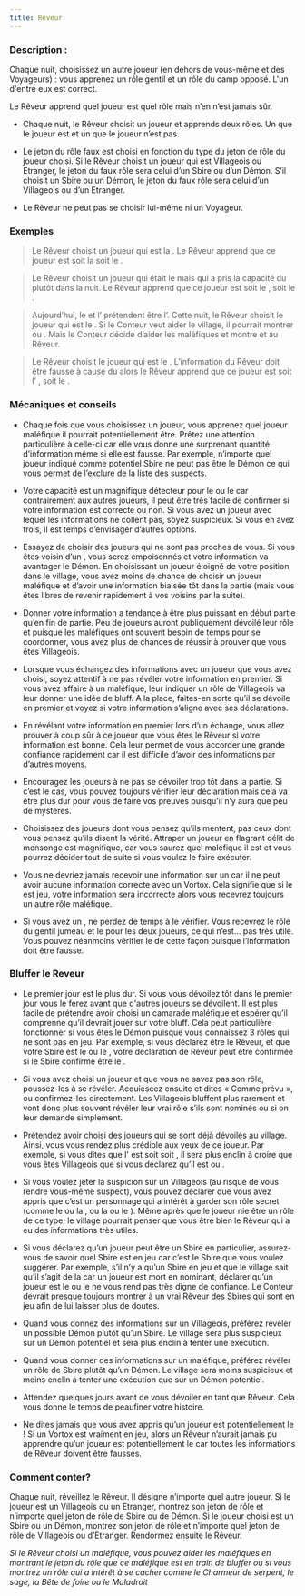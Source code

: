 ```yaml
---
title: Rêveur
---
```



<Role REVEUR header />

### Description :

Chaque nuit, choisissez un autre joueur (en dehors de vous-même et des Voyageurs) : vous apprenez un rôle gentil et un rôle du camp opposé. L'un d'entre eux est correct.

Le Rêveur apprend quel joueur est quel rôle mais n’en n’est jamais sûr.

-	Chaque nuit, le Rêveur choisit un joueur et apprends deux rôles. Un que le joueur est et un que le joueur n’est pas.

-	Le jeton du rôle faux est choisi en fonction du type du jeton de rôle du joueur choisi. Si le Rêveur choisit un joueur qui est Villageois ou Etranger, le jeton du faux rôle sera celui d’un Sbire ou d’un Démon. S’il choisit un Sbire ou un Démon, le jeton du faux rôle sera celui d’un Villageois ou d’un Etranger.

-	Le Rêveur ne peut pas se choisir lui-même ni un Voyageur. 

### Exemples  

> Le Rêveur choisit un joueur qui est la <Role BETE_DE_FOIRE />. Le Rêveur apprend que ce joueur est soit la <Role BETE_DE_FOIRE /> soit le <Role MANIPULATEUR />.

> Le Rêveur choisit un joueur qui était le <Role FAUSSAIRE /> mais qui a pris la capacité du <Role FLEURISTE /> plutôt dans la nuit. Le Rêveur apprend que ce joueur est soit le <Role FAUSSAIRE />, soit le <Role VIGORMORTIS />.

> Aujourd’hui, le <Role JUMEAU_MALEFIQUE /> et l’<Role ARTISTE /> prétendent être l’<Role ARTISTE />. Cette nuit, le Rêveur choisit le joueur qui est le <Role JUMEAU_MALEFIQUE />. Si le Conteur veut aider le village, il pourrait montrer <Role JUMEAU_MALEFIQUE /> ou <Role DULCINEE />. Mais le Conteur décide d’aider les maléfiques et montre <Role JUMEAU_MALEFIQUE /> et <Role ARTISTE /> au Rêveur.

> Le Rêveur choisit le joueur qui est le <Role VORTOX />. L’information du Rêveur doit être fausse à cause du <Role VORTOX /> alors le Rêveur apprend que ce joueur est soit l’ <Role ORACLE />, soit le <Role NO_DASHII />.

### Mécaniques et conseils

- Chaque fois que vous choisissez un joueur, vous apprenez quel joueur maléfique il pourrait potentiellement être. Prêtez une attention particulière à celle-ci car elle vous donne une surprenant quantité d’information même si elle est fausse. Par exemple, n’importe quel joueur indiqué comme potentiel Sbire ne peut pas être le Démon ce qui vous permet de l’exclure de la liste des suspects.

- Votre capacité est un magnifique détecteur pour le <Role VORTOX /> ou le <Role NO_DASHII /> car contrairement aux autres joueurs, il peut être très facile de confirmer si votre information est correcte ou non. Si vous avez un joueur avec lequel les informations ne collent pas, soyez suspicieux. Si vous en avez trois, il est temps d’envisager d’autres options. 

- Essayez de choisir des joueurs qui ne sont pas proches de vous. Si vous êtes voisin d’un <Role NO_DASHII />, vous serez empoisonnés et votre information va avantager le Démon. En choisissant un joueur éloigné de votre position dans le village, vous avez moins de chance de choisir un joueur maléfique et d’avoir une information biaisée tôt dans la partie (mais vous êtes libres de revenir rapidement à vos voisins par la suite).

- Donner votre information a tendance à être plus puissant en début partie qu’en fin de partie. Peu de joueurs auront publiquement dévoilé leur rôle et puisque les maléfiques ont souvent besoin de temps pour se coordonner, vous avez plus de chances de réussir à prouver que vous êtes Villageois.

- Lorsque vous échangez des informations avec un joueur que vous avez choisi, soyez attentif à ne pas révéler votre information en premier. Si vous avez affaire à un maléfique, leur indiquer un rôle de Villageois va leur donner une idée de bluff. A la place, faites-en sorte qu’il se dévoile en premier et voyez si votre information s’aligne avec ses déclarations.

- En révélant votre information en premier lors d’un échange, vous allez prouver à coup sûr à ce joueur que vous êtes le Rêveur si votre information est bonne. Cela leur permet de vous accorder une grande confiance rapidement car il est difficile d’avoir des informations par d’autres moyens.

- Encouragez les joueurs à ne pas se dévoiler trop tôt dans la partie. Si c’est le cas, vous pouvez toujours vérifier leur déclaration mais cela va être plus dur pour vous de faire vos preuves puisqu’il n’y aura que peu de mystères.

- Choisissez des joueurs dont vous pensez qu’ils mentent, pas ceux dont vous pensez qu’ils disent la vérité. Attraper un joueur en flagrant délit de mensonge est magnifique, car vous saurez quel maléfique il est et vous pourrez décider tout de suite si vous voulez le faire exécuter.

- Vous ne devriez jamais recevoir une information sur un <Role VORTOX /> car il ne peut avoir aucune information correcte avec un Vortox. Cela signifie que si le <Role VORTOX /> est jeu, votre information sera incorrecte alors vous recevrez toujours un autre rôle maléfique.
 
- Si vous avez un <Role JUMEAU_MALEFIQUE />, ne perdez de temps à le vérifier. Vous recevrez le rôle du gentil jumeau et le <Role JUMEAU_MALEFIQUE /> pour les deux joueurs, ce qui n’est… pas très utile. Vous pouvez néanmoins vérifier le <Role VORTOX /> de cette façon puisque l’information doit être fausse. 

### Bluffer le Reveur

- Le premier jour est le plus dur. Si vous vous dévoilez tôt dans le premier jour vous le ferez avant que d'autres joueurs se dévoilent. Il est plus facile de prétendre avoir choisi un camarade maléfique et espérer qu’il comprenne qu’il devrait jouer sur votre bluff. Cela peut particulière fonctionner si vous êtes le Démon puisque vous connaissez 3 rôles qui ne sont pas en jeu. Par exemple, si vous déclarez être le Rêveur, et que votre Sbire est le <Role CRIEUR /> ou le <Role FANG_GU />, votre déclaration de Rêveur peut être confirmée si le Sbire confirme être le <Role CRIEUR />.

- Si vous avez choisi un joueur et que vous ne savez pas son rôle, poussez-les à se révéler. Acquiescez ensuite et dites « Comme prévu », ou confirmez-les directement. Les Villageois bluffent plus rarement et vont donc plus souvent révéler leur vrai rôle s’ils sont nominés ou si on leur demande simplement. 

- Prétendez avoir choisi des joueurs qui se sont déjà dévoilés au village. Ainsi, vous vous rendez plus crédible aux yeux de ce joueur. Par exemple, si vous dites que l'<Role HORLOGER /> est soit <Role HORLOGER /> soit <Role VIGORMORTIS />, il sera plus enclin à croire que vous êtes Villageois que si vous déclarez qu’il est <Role JONGLEUR /> ou <Role SORCIERE />.

- Si vous voulez jeter la suspicion sur un Villageois (au risque de vous rendre vous-même suspect), vous pouvez déclarer que vous avez appris que c’est un personnage qui a intérêt à garder son rôle secret (comme le <Role SAGE /> ou la <Role BETE_DE_FOIRE />, ou la <Role DULCINEE /> ou le <Role MALADROIT />). Même après que le joueur nie être un rôle de ce type, le village pourrait penser que vous être bien le Rêveur qui a eu des informations très utiles.

- Si vous déclarez qu’un joueur peut être un Sbire en particulier, assurez-vous de savoir quel Sbire est en jeu car c’est le Sbire que vous voulez suggérer. Par exemple, s’il n’y a qu’un Sbire en jeu et que le village sait qu’il s’agit de la <Role SORCIERE /> car un joueur est mort en nominant, déclarer qu’un joueur est le <Role FLEURISTE /> ou le <Role MANIPULATEUR /> ne vous rend pas très digne de confiance. Le Conteur devrait presque toujours montrer à un vrai Rêveur des Sbires qui sont en jeu afin de lui laisser plus de doutes.

- Quand vous donnez des informations sur un Villageois, préférez révéler un possible Démon plutôt qu’un Sbire. Le village sera plus suspicieux sur un Démon potentiel et sera plus enclin à tenter une exécution.

- Quand vous donner des informations sur un maléfique, préférez révéler un rôle de Sbire plutôt qu’un Démon. Le village sera moins suspicieux et moins enclin à tenter une exécution que sur un Démon potentiel.

- Attendez quelques jours avant de vous dévoiler en tant que Rêveur. Cela vous donne le temps de peaufiner votre histoire.

- Ne dites jamais que vous avez appris qu’un joueur est potentiellement le <Role VORTOX /> ! Si un Vortox est vraiment en jeu, alors un Rêveur n’aurait jamais pu apprendre qu’un joueur est potentiellement le <Role VORTOX /> car toutes les informations de Rêveur doivent être fausses.  

### Comment conter?

Chaque nuit, réveillez le Rêveur. Il désigne n’importe quel autre joueur. Si le joueur est un Villageois ou un Etranger, montrez son jeton de rôle et n’importe quel jeton de rôle de Sbire ou de Démon. Si le joueur choisi est un Sbire ou un Démon, montrez son jeton de rôle et n’importe quel jeton de rôle de Villageois ou d’Etranger. Rendormez ensuite le Rêveur.

_Si le Rêveur choisi un maléfique, vous pouvez aider les maléfiques en montrant le jeton du rôle que ce maléfique est en train de bluffer ou si vous montrez un rôle qui a intérêt à se cacher comme le Charmeur de serpent, le sage, la Bête de foire ou le Maladroit_
